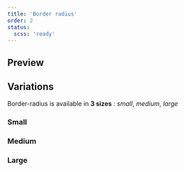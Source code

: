 ```yaml
---
title: 'Border radius'
order: 2
status:
  scss: 'ready'
---
```


## Preview

<Preview path="example" nude />

## Variations

Border-radius is available in **3 sizes** : _small_, _medium_, _large_

### Small

<Preview path="small" nude />

### Medium

<Preview path="medium" nude />

### Large

<Preview path="large" nude />
